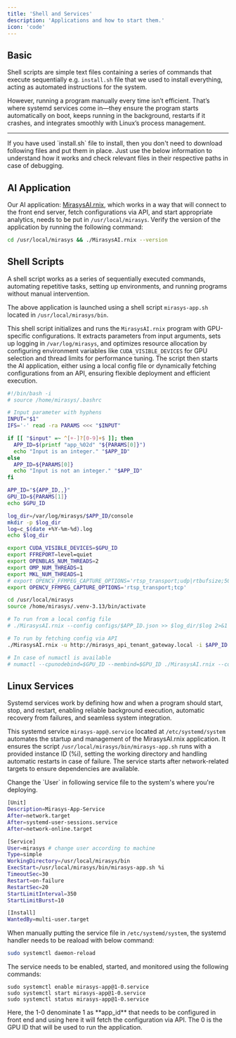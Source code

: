 ```yaml
---
title: 'Shell and Services'
description: 'Applications and how to start them.'
icon: 'code'
---
```


## Basic

Shell scripts are simple text files containing a series of commands that execute sequentially e.g. `install.sh` file that we used to install everything, acting as automated instructions for the system.

However, running a program manually every time isn’t efficient. That’s where systemd services come in—they ensure the program starts automatically on boot, keeps running in the background, restarts if it crashes, and integrates smoothly with Linux’s process management.

---

<Note>
  If you have used `install.sh` file to install, then you don't need to download following files and put them in place. Just use the below information to understand how it works and check relevant files in their respective paths in case of debugging.
</Note>

## AI Application

Our AI application: [MirasysAI.rnix](http://google.com), which works in a way that will connect to the front end server, fetch configurations via API, and start appropriate analytics, needs to be put in `/usr/local/mirasys`. Verify the version of the application by running the following command:

```bash
cd /usr/local/mirasys && ./MirasysAI.rnix --version
```

## Shell Scripts

A shell script works as a series of sequentially executed commands, automating repetitive tasks, setting up environments, and running programs without manual intervention.

The above application is launched using a shell script `mirasys-app.sh` located in `/usr/local/mirasys/bin`.

This shell script initializes and runs the `MirasysAI.rnix` program with GPU-specific configurations. It extracts parameters from input arguments, sets up logging in `/var/log/mirasys`, and optimizes resource allocation by configuring environment variables like `CUDA_VISIBLE_DEVICES` for GPU selection and thread limits for performance tuning. The script then starts the AI application, either using a local config file or dynamically fetching configurations from an API, ensuring flexible deployment and efficient execution.

```bash mirasys-app.sh
#!/bin/bash -i
# source /home/mirasys/.bashrc

# Input parameter with hyphens
INPUT="$1"
IFS='-' read -ra PARAMS <<< "$INPUT"

if [[ "$input" =~ ^[+-]?[0-9]+$ ]]; then
  APP_ID=$(printf "app_%02d" "${PARAMS[0]}")
  echo "Input is an integer." "$APP_ID"
else
  APP_ID=${PARAMS[0]}
  echo "Input is not an integer." "$APP_ID"
fi

APP_ID="${APP_ID,,}"
GPU_ID=${PARAMS[1]}
echo $GPU_ID

log_dir=/var/log/mirasys/$APP_ID/console
mkdir -p $log_dir
log=c_$(date +%Y-%m-%d).log
echo $log_dir

export CUDA_VISIBLE_DEVICES=$GPU_ID
export FFREPORT=level=quiet
export OPENBLAS_NUM_THREADS=2
export OMP_NUM_THREADS=1
export MKL_NUM_THREADS=1
# export OPENCV_FFMPEG_CAPTURE_OPTIONS='rtsp_transport;udp|rtbufsize;50M|buffer_size;0|allowed_media_types;video'
export OPENCV_FFMPEG_CAPTURE_OPTIONS='rtsp_transport;tcp'

cd /usr/local/mirasys
source /home/mirasys/.venv-3.13/bin/activate

# To run from a local config file
# ./MirasysAI.rnix --config configs/$APP_ID.json >> $log_dir/$log 2>&1

# To run by fetching config via API
./MirasysAI.rnix -u http://mirasys_api_tenant_gateway.local -i $APP_ID >> $log_dir/$log 2>&1

# In case of numactl is available
# numactl --cpunodebind=$GPU_ID --membind=$GPU_ID ./MirasysAI.rnix --config configs/$APP_ID.json >> $log_dir/$log 2>&1
```

## Linux Services

Systemd services work by defining how and when a program should start, stop, and restart, enabling reliable background execution, automatic recovery from failures, and seamless system integration.

This systemd service `mirasys-app@.service` located at `/etc/systemd/system` automates the startup and management of the MirasysAI.rnix application. It ensures the script `/usr/local/mirasys/bin/mirasys-app.sh` runs with a provided instance ID (%i), setting the working directory and handling automatic restarts in case of failure. The service starts after network-related targets to ensure dependencies are available.

<Warning>
Change the `User` in following service file to the system's where you're deploying.
</Warning>

```bash mirasys-app.service
[Unit]
Description=Mirasys-App-Service
After=network.target
After=systemd-user-sessions.service
After=network-online.target

[Service]
User=mirasys # change user according to machine
Type=simple
WorkingDirectory=/usr/local/mirasys/bin
ExecStart=/usr/local/mirasys/bin/mirasys-app.sh %i
TimeoutSec=30
Restart=on-failure
RestartSec=20
StartLimitInterval=350
StartLimitBurst=10

[Install]
WantedBy=multi-user.target
```

When manually putting the service file in `/etc/systemd/system`, the systemd handler needs to be reaload with below command:

```bash
sudo systemctl daemon-reload
```

The service needs to be enabled, started, and monitored using the following commands:

```
sudo systemctl enable mirasys-app@1-0.service
sudo systemctl start mirasys-app@1-0.service
sudo systemctl status mirasys-app@1-0.service
```

<Note>
Here, the 1-0 denominate 1 as **app_id** that needs to be configured in front end and using here it will fetch the configuration via API. The 0 is the GPU ID that will be used to run the application.
</Note>